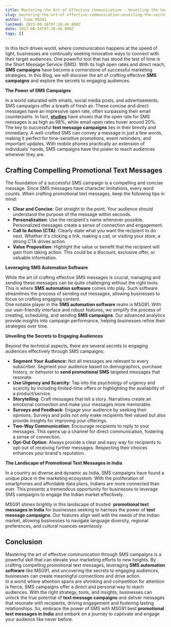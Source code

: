```yaml
---
title: Mastering the Art of Effective Communication - Unveiling the Secrets to Successful SMS Campaigns for Engaging Audiences
slug: mastering-the-art-of-effective-communication-unveiling-the-secrets-to-successful-sms-campaigns-for-engaging-audiences
author: Team MSG91
lastmod: 2023-08-16T07:26:46.000Z
date: 2023-08-16T07:26:46.000Z
tags: []
---
```


In this tech driven world, where communication happens at the speed of light, businesses are continually seeking innovative ways to connect with their target audiences. One powerful tool that has stood the test of time is the Short Message Service (SMS). With its high open rates and direct reach, **SMS campaigns** have become a cornerstone of successful marketing strategies. In this Blog, we will discover the art of crafting effective **SMS campaigns** and explore the secrets to engaging audiences.

**The Power of SMS Campaigns**  
  
In a world saturated with emails, social media posts, and advertisements, SMS campaigns offer a breath of fresh air. These concise and direct messages have an impressive open rate, often surpassing their email counterparts. In fact, [**studies**](https://www.gartner.com/en/digital-markets/insights/the-future-of-sales-follow-ups-text-messages) have shown that the open rate for SMS messages is as high as 98%, while email open rates hover around 20%.  
The key to successful **text message campaigns** lies in their brevity and immediacy. A well-crafted SMS can convey a message in just a few words, making it perfect for time-sensitive promotions, event reminders, and important updates. With mobile phones practically an extension of individuals' hands, SMS campaigns have the power to reach audiences wherever they are.

**Crafting Compelling Promotional Text Messages**
-------------------------------------------------

The foundation of a successful SMS campaign is a compelling and concise message. Since SMS messages have character limitations, every word counts. When crafting promotional text messages, keep the following tips in mind:

* **Clear and Concise**: Get straight to the point. Your audience should understand the purpose of the message within seconds.
* **Personalization**: Use the recipient's name whenever possible. Personalized messages create a sense of connection and engagement.
* **Call to Action (CTA)**: Clearly state what you want the recipient to do next. Whether it's clicking a link, making a call, or visiting your store, a strong CTA drives action.
* **Value Proposition**: Highlight the value or benefit that the recipient will gain from taking action. This could be a discount, exclusive offer, or valuable information.

**Leveraging SMS Automation Software**

While the art of crafting effective SMS messages is crucial, managing and sending these messages can be quite challenging without the right tools. This is where **SMS automation software** comes into play. Such software streamlines the process of sending out messages, allowing businesses to focus on crafting engaging content.  
One notable player in the **SMS automation software** realm is MSG91. With our user-friendly interface and robust features, we simplify the process of creating, scheduling, and sending **SMS campaigns**. Our advanced analytics provide insights into campaign performance, helping businesses refine their strategies over time.

**Unveiling the Secrets to Engaging Audiences**

Beyond the technical aspects, there are several secrets to engaging audiences effectively through SMS campaigns:

* **Segment Your Audience:** Not all messages are relevant to every subscriber. Segment your audience based on demographics, purchase history, or behavior to **send promotional SMS** targeted messages that resonate.
* **Use Urgency and Scarcity**: Tap into the psychology of urgency and scarcity by including limited-time offers or highlighting the availability of a product/service.
* **Storytelling**: Craft messages that tell a story. Narratives create an emotional connection and make your messages more memorable.
* **Surveys and Feedback**: Engage your audience by seeking their opinions. Surveys and polls not only make recipients feel valued but also provide insights for improving your offerings.
* **Two-Way Communication**: Encourage recipients to reply to your messages. This opens up a channel for direct communication, fostering a sense of connection.
* **Opt-Out Option**: Always provide a clear and easy way for recipients to opt-out of receiving further messages. Respecting their choices enhances your brand's reputation.

**The Landscape of Promotional Text Messages in India**

In a country as diverse and dynamic as India, SMS campaigns have found a unique place in the marketing ecosystem. With the proliferation of smartphones and affordable data plans, Indians are more connected than ever. This presents a tremendous opportunity for businesses to leverage SMS campaigns to engage the Indian market effectively.

MSG91 shines brightly in this landscape of trusted  **promotional text messages in India** for businesses seeking to harness the power of **text message campaigns**. Our features align well with the needs of the Indian market, allowing businesses to navigate language diversity, regional preferences, and cultural nuances seamlessly.

Conclusion
----------

Mastering the art of effective communication through SMS campaigns is a powerful skill that can elevate your marketing efforts to new heights. By crafting compelling promotional text messages, leveraging **SMS automation software** like MSG91, and uncovering the secrets to engaging audiences, businesses can create meaningful connections and drive action.  
In a world where attention spans are shrinking and competition for attention is fierce, SMS campaigns offer a direct and personal way to reach audiences. With the right strategy, tools, and insights, businesses can unlock the true potential of **text message campaigns** and deliver messages that resonate with recipients, driving engagement and fostering lasting relationships. So, embrace the power of SMS with MSG91 best **promotional text messages in India** and embark on a journey to captivate and engage your audience like never before.

  


  


